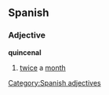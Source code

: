== Spanish == 
=== Adjective === 
'''quincenal'''
# [[twice]] a [[month]]
[[Category:Spanish adjectives]]